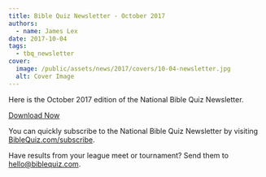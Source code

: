 ```yaml
---
title: Bible Quiz Newsletter - October 2017
authors:
  - name: James Lex
date: 2017-10-04
tags:
  - tbq_newsletter
cover:
  image: /public/assets/news/2017/covers/10-04-newsletter.jpg
  alt: Cover Image
---
```


Here is the October 2017 edition of the National Bible Quiz Newsletter.

<a href="/assets/news/2017/10-newsletter.pdf" class="btn btn-primary">Download Now</a>

You can quickly subscribe to the National Bible Quiz Newsletter by visiting [BibleQuiz.com/subscribe](/subscribe).

Have results from your league meet or tournament? Send them to [hello@biblequiz.com](mailto:hello@biblequiz.com).
